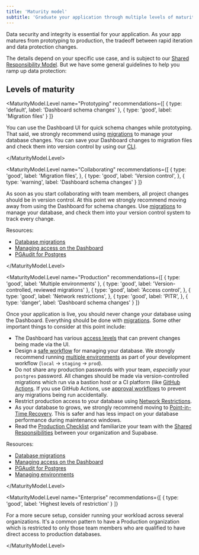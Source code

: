 ```yaml
---
title: 'Maturity model'
subtitle: 'Graduate your application through multiple levels of maturity with Supabase.'
---
```


Data security and integrity is essential for your application. As your app matures from prototyping to production, the tradeoff between rapid iteration and data protection changes.

The details depend on your specific use case, and is subject to our [Shared Responsibility Model](/docs/guides/platform/shared-responsibility-model). But we have some general guidelines to help you ramp up data protection:

## Levels of maturity

<MaturityModel>

<MaturityModel.Level
    name="Prototyping" 
    recommendations={[
        {
            type: 'default',
            label: 'Dashboard schema changes'
        },
        {
            type: 'good',
            label: 'Migration files'
        }
    ]}
>

You can use the Dashboard UI for quick schema changes while prototyping. That said, we strongly recommend using [migrations](/docs/guides/cli/local-development#database-migrations) to manage your database changes. You can save your Dashboard changes to migration files and check them into version control by using our [CLI](/docs/reference/cli/supabase-db-diff).

</MaturityModel.Level>

<MaturityModel.Level
    name="Collaborating"
    recommendations={[
        {
            type: 'good',
            label: 'Migration files',
        },
        {
            type: 'good',
            label: 'Version control',
        },
        {
            type: 'warning',
            label: 'Dashboard schema changes'
        }
    ]}
>

As soon as you start collaborating with team members, all project changes should be in version control. At this point we strongly recommend moving away from using the Dashboard for schema changes. Use [migrations](/docs/guides/cli/local-development#database-migrations) to manage your database, and check them into your version control system to track every change.

Resources:

- [Database migrations](/docs/guides/cli/local-development#database-migrations)
- [Managing access on the Dashboard](/docs/guides/platform/access-control)
- [PGAudit for Postgres](/docs/guides/database/extensions/pgaudit)

</MaturityModel.Level>

<MaturityModel.Level
    name="Production"
    recommendations={[
        {
            type: 'good',
            label: 'Multiple environments'
        },
        {
            type: 'good',
            label: 'Version-controlled, reviewed migrations'
        },
        {
            type: 'good',
            label: 'Access control',
        },
        {
            type: 'good',
            label: 'Network restrictions',
        },
        {
            type: 'good',
            label: 'PITR',
        },
        {
            type: 'danger',
            label: 'Dashboard schema changes'
        }
    ]}
>

Once your application is live, you should never change your database using the Dashboard. Everything should be done with [migrations](/docs/guides/cli/managing-environments#create-a-new-migration). Some other important things to consider at this point include:

- The Dashboard has various [access levels](/docs/guides/platform/access-control) that can prevent changes being made via the UI.
- Design a [safe workflow](/docs/guides/platform/shared-responsibility-model#you-decide-your-own-workflow) for managing your database. We strongly recommend running [multiple environments](/docs/guides/cli/managing-environments) as part of your development workflow (`local` -> `staging` -> `prod`).
- Do not share any production passwords with your team, _especially_ your `postgres` password. All changes should be made via version-controlled migrations which run via a bastion host or a CI platform (like [GitHub Actions](/docs/guides/cli/managing-environments#configure-github-actions). If you use GitHub Actions, use [approval workflows](https://docs.github.com/en/actions/managing-workflow-runs/reviewing-deployments) to prevent any migrations being run accidentally.
- Restrict production access to your database using [Network Restrictions](/docs/guides/platform/network-restrictions).
- As your database to grows, we strongly recommend moving to [Point-in-Time Recovery](/docs/guides/platform/backups#point-in-time-recovery). This is safer and has less impact on your database performance during maintenance windows.
- Read the [Production Checklist](/docs/guides/platform/going-into-prod) and familiarize your team with the [Shared Responsibilities](/docs/guides/platform/shared-responsibility-model) between your organization and Supabase.

Resources:

- [Database migrations](/docs/guides/getting-started/local-development#database-migrations)
- [Managing access on the Dashboard](/docs/guides/platform/access-control)
- [PGAudit for Postgres](/docs/guides/database/extensions/pgaudit)
- [Managing environments](/docs/guides/cli/managing-environments)

</MaturityModel.Level>

<MaturityModel.Level
    name="Enterprise"
    recommendations={[
        {
            type: 'good',
            label: 'Highest levels of restriction'
        }
    ]}
>

For a more secure setup, consider running your workload across several organizations. It's a common pattern to have a Production organization which is restricted to only those team members who are qualified to have direct access to production databases.

</MaturityModel.Level>

</MaturityModel>
